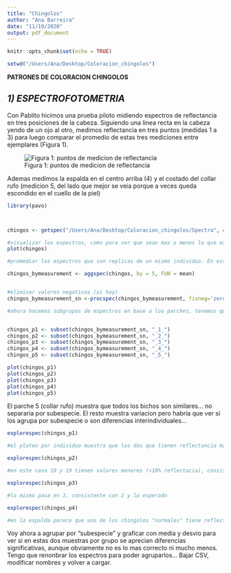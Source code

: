 ```yaml
---
title: "Chingolos"
author: "Ana Barreira"
date: "11/10/2020"
output: pdf_document
---
```


```r
knitr::opts_chunk$set(echo = TRUE)

setwd("/Users/Ana/Desktop/Coloracion_chingolos")
```

**PATRONES DE COLORACION CHINGOLOS**

## _1) ESPECTROFOTOMETRIA_

Con Pablito hicimos una prueba piloto midiendo espectros de reflectancia en tres posiciones de la cabeza. Siguiendo una linea recta en la cabeza yendo de un ojo al otro, medimos reflectancia en tres puntos (medidas 1 a 3) para luego comparar el promedio de estas tres mediciones entre ejemplares (Figura 1).  

![Figura 1: puntos de medicion de reflectancia](./Images/esquema-medicion-espectros-chingolos-.png)  

Ademas medimos la espalda en el centro arriba (4) y el costado del collar rufo (medicion 5, del lado que mejor se veia porque a veces queda escondido en el cuello de la piel)


```r
library(pavo)



chingos <- getspec("/Users/Ana/Desktop/Coloracion_chingolos/Spectra", ext = "txt", decimal = ",", subdir = TRUE, subdir.names = FALSE)

#visualizar los espectros, como para ver que sean mas o menos lo que esperamos
plot(chingos)

#promediar los espectros que son replicas de un mismo individuo. En este caso tomamos tres puntos por bicho (5 veces cada punto), asi que by = 5. Ojo aca hay que chequear que no falte ninguno y que queden correlativos en la carpeta para que los promedios de a 3 correspondan al mismo individuo y la misma medicion. Podriamos promediar los 15, pero lo hago por medicion para que podamos ver si queremos comparar algun punto de medicion en particular, o el color de la cabeza en general, o ambos.

chingos_bymeasurement <- aggspec(chingos, by = 5, FUN = mean)


#eliminar valores negativos (si hay)
chingos_bymeasurement_sn <-procspec(chingos_bymeasurement, fixneg='zero')

#ahora hacemos subgrupos de espectros en base a los parches, tenemos que tener 4 espectros para cada uno de los 5 parches (74042 y 74051 son bichos "australis-like" y 74010 y 74019 son "elresto-like")


chingos_p1 <- subset(chingos_bymeasurement_sn, "_1_")
chingos_p2 <- subset(chingos_bymeasurement_sn, "_2_")
chingos_p3 <- subset(chingos_bymeasurement_sn, "_3_")
chingos_p4 <- subset(chingos_bymeasurement_sn, "_4_")
chingos_p5 <- subset(chingos_bymeasurement_sn, "_5_")

plot(chingos_p1)
plot(chingos_p2)
plot(chingos_p3)
plot(chingos_p4)
plot(chingos_p5)
```
El parche 5 (collar rufo) muestra que todos los bichos son similares... no separaria por subespecie. El resto muestra variacion pero habria que ver si los agrupa por subespecie o son diferencias interindividuales...

```r
explorespec(chingos_p1)

#el ploteo por individuo muestra que los dos que tienen reflectancia mas baja son uno de cada uno de los morfos... en principio este parche no diferenciaria

explorespec(chingos_p2)

#en este caso 10 y 19 tienen valores menores (<10% reflectacia), consistentes con sus franjas negras mas pronunciadas, mientras que 42 y 51 estan alrededor de 10%. 

explorespec(chingos_p3)

#lo mismo pasa en 3, consistente con 2 y lo esperado

explorespec(chingos_p4)

#en la espalda parece que uno de los chingolos "normales" tiene reflectancia mas alta que el resto, pero no parecen agrupados por subespecie.
```
Voy ahora a agrupar por "subespecie" y graficar con media y desvio para ver si en estas dos muestras por grupo se aprecian diferencias significativas, aunque obviamente no es lo mas correcto ni mucho menos. Tengo que renonbrar los espectros para poder agruparlos... Bajar CSV, modificar nombres y volver a cargar.


  
  

```r

```

